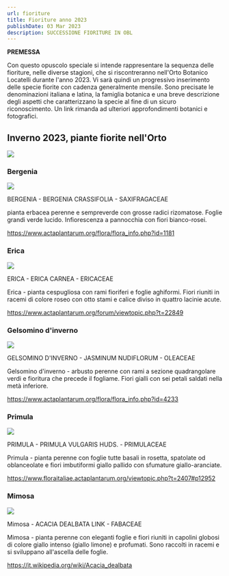 ```yaml
---
url: fioriture
title: Fioriture anno 2023
publishDate: 03 Mar 2023
description: SUCCESSIONE FIORITURE IN OBL
---
```

**PREMESSA**

Con questo opuscolo speciale si intende rappresentare la sequenza delle fioriture, nelle diverse stagioni, che si riscontreranno nell'Orto Botanico Locatelli durante l'anno 2023.
Vi sarà quindi un progressivo inserimento delle specie fiorite con cadenza generalmente mensile.
Sono precisate le denominazioni italiana e latina, la famiglia botanica e una breve descrizione degli aspetti che caratterizzano la specie al fine di un sicuro riconoscimento. Un link rimanda ad ulteriori approfondimenti botanici e fotografici.



## Inverno 2023, piante fiorite nell'Orto

![](IMG_inverno_125017b.jpg)

### Bergenia

![](IMG_Bergenia_212851.jpg)

BERGENIA - BERGENIA CRASSIFOLIA - SAXIFRAGACEAE

pianta erbacea perenne e sempreverde con grosse radici rizomatose. Foglie grandi verde lucido. Infiorescenza a pannocchia con fiori bianco-rosei.

https://www.actaplantarum.org/flora/flora_info.php?id=1181

### Erica

![](IMG_Erica_165423.jpg)

ERICA - ERICA CARNEA - ERICACEAE

Erica - pianta cespugliosa con rami fioriferi e foglie aghiformi. Fiori riuniti in racemi di colore roseo con otto stami e calice diviso in quattro lacinie acute.

https://www.actaplantarum.org/forum/viewtopic.php?t=22849

### Gelsomino d'inverno

![](IMG_Gelsomino_giallo_165353.jpg)

GELSOMINO D'INVERNO - JASMINUM NUDIFLORUM - OLEACEAE

Gelsomino d'inverno - arbusto perenne con rami a sezione quadrangolare verdi e fioritura che precede il fogliame. Fiori gialli con sei petali saldati nella metà inferiore.

https://www.actaplantarum.org/flora/flora_info.php?id=4233

### Primula

![](IMG_Primula_103039837.jpg)

PRIMULA - PRIMULA VULGARIS HUDS. - PRIMULACEAE

Primula - pianta perenne con foglie tutte basali in rosetta, spatolate od oblanceolate e fiori imbutiformi giallo pallido con sfumature giallo-aranciate.

https://www.floraitaliae.actaplantarum.org/viewtopic.php?t=2407#p12952

### Mimosa

![](IMG_Mimosa_165334.jpg)

Mimosa - ACACIA DEALBATA LINK - FABACEAE

Mimosa - pianta perenne con eleganti foglie e fiori riuniti in capolini globosi di colore giallo intenso (giallo limone) e profumati. Sono raccolti in racemi e si sviluppano all'ascella delle foglie.

https://it.wikipedia.org/wiki/Acacia_dealbata

